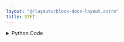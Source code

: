 ```yaml
---
layout: "@/layouts/block-docs-layout.astro"
title: STFT
---
```



<PythonDocsDisplay docstring={docstring} />
<AppDisplay app={app} />

<details>
<summary>Python Code</summary>
```python
from flojoy import OrderedPair, flojoy, Matrix, Scalar
import numpy as np
from collections import namedtuple
from typing import Literal

import scipy.signal


@flojoy
def STFT(
    default: OrderedPair | Matrix,
    fs: float = 1.0,
    window: str = "hann",
    nperseg: int = 2,
    noverlap: int = 1,
    nfft: int = 2,
    detrend: bool = False,
    return_onesided: bool = True,
    boundary: str = "zeros",
    padded: bool = True,
    axis: int = -1,
    scaling: str = "spectrum",
    select_return: Literal["f", "t", "Zxx"] = "f",
) -> OrderedPair | Matrix | Scalar:
    """The STFT node is based on a numpy or scipy function.

    The description of that function is as follows:

        Compute the Short Time Fourier Transform (STFT).

        STFTs can be used as a way of quantifying the change of a nonstationary signal's frequency and phase content over time.

    Parameters
    ----------
    select_return : 'f', 't', 'Zxx'
        Select the desired object to return.
        See the respective function docs for descriptors.
    x : array_like
        Time series of measurement values.
    fs : float, optional
        Sampling frequency of the 'x' time series.
        Defaults to 1.0.
    window : str or tuple or array_like, optional
        Desired window to use.
        If 'window' is a string or tuple, it is passed to 'get_window'
        to generate the window values, which are DFT-even by default.
        See 'get_window' for a list of windows and required parameters.
        If 'window' is array_like it will be used directly as the window
        and its length must be nperseg.
        Defaults to a Hann window.
    nperseg : int, optional
        Length of each segment.
        Defaults to 256.
    noverlap : int, optional
        Number of points to overlap between segments.
        If 'None', noverlap = nperseg // 2.
        Defaults to 'None'.
        When specified, the COLA constraint must be met (see Notes below).
    nfft : int, optional
        Length of the FFT used, if a zero padded FFT is desired.
        If 'None', the FFT length is 'nperseg'.
        Defaults to 'None'.
    detrend : str or function or 'False', optional
        Specifies how to detrend each segment.
        If 'detrend' is a string, it is passed as the 'type' argument to the 'detrend' function.
        If it is a function, it takes a segment and returns a detrended segment.
        If 'detrend' is 'False', no detrending is done.
        Defaults to 'False'.
    return_onesided : bool, optional
        If 'True', return a one-sided spectrum for real data.
        If 'False' return a two-sided spectrum.
        Defaults to 'True', but for complex data, a two-sided spectrum is always returned.
    boundary : str or None, optional
        Specifies whether the input signal is extended at both ends, and
        how to generate the new values, in order to center the first
        windowed segment on the first input point.
        This has the benefit of enabling reconstruction of the first input point
        when the employed window function starts at zero.
        Valid options are ['even', 'odd', 'constant', 'zeros', None].
        Defaults to 'zeros', for zero padding extension.
        I.e. [1, 2, 3, 4] is extended to [0, 1, 2, 3, 4, 0] for nperseg=3.
    padded : bool, optional
        Specifies whether the input signal is zero-padded at the end to
        make the signal fit exactly into an integer number of window
        segments, so that all of the signal is included in the output.
        Defaults to 'True'.
        Padding occurs after boundary extension, if 'boundary' is not 'None',
        and 'padded' is 'True', as is the default.
    axis : int, optional
        Axis along which the STFT is computed.
        The default is over the last axis (i.e. axis=-1).
    scaling: {'spectrum', 'psd'}
        The default 'spectrum' scaling allows each frequency line of 'Zxx' to
        be interpreted as a magnitude spectrum.
        The 'psd' option scales each line to a power spectral density.
        It allows to calculate the signal's energy by numerically integrating over abs(Zxx)**2.

    .. versionadded:: 1.9.0

    Returns
    -------
    DataContainer
        type 'ordered pair', 'scalar', or 'matrix'
    """

    result = scipy.signal.stft(
        x=default.y,
        fs=fs,
        window=window,
        nperseg=nperseg,
        noverlap=noverlap,
        nfft=nfft,
        detrend=detrend,
        return_onesided=return_onesided,
        boundary=boundary,
        padded=padded,
        axis=axis,
        scaling=scaling,
    )

    return_list = ["f", "t", "Zxx"]
    if isinstance(result, tuple):
        res_dict = {}
        num = min(len(result), len(return_list))
        for i in range(num):
            res_dict[return_list[i]] = result[i]
        result = res_dict[select_return]
    else:
        result = result._asdict()
        result = result[select_return]

    if isinstance(result, np.ndarray):
        result = OrderedPair(x=default.x, y=result)
    else:
        assert isinstance(
            result, np.number | float | int
        ), f"Expected np.number, float or int for result, got {type(result)}"
        result = Scalar(c=float(result))

    return result

```
[Find this Flojoy Block on GitHub](https://github.com/flojoy-ai/blocks/blob/main/blocks/SCIPY/SIGNAL/STFT/STFT.py)
</details>


## Example
